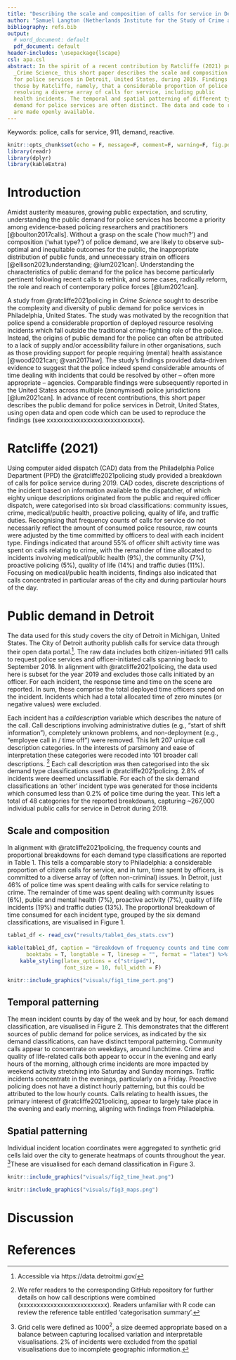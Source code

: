 ```yaml
---
title: "Describing the scale and composition of calls for service in Detroit"
author: "Samuel Langton (Netherlands Institute for the Study of Crime and Law Enforcement)"
bibliography: refs.bib
output:
  # word_document: default
  pdf_document: default
header-includes: \usepackage{lscape}
csl: apa.csl
abstract: In the spirit of a recent contribution by Ratcliffe (2021) published in
  _Crime Science_ this short paper describes the scale and composition of public demand
  for police services in Detroit, United States, during 2019. Findings broadly confirm
  those by Ratcliffe, namely, that a considerable proportion of police time is spent
  resolving a diverse array of calls for service, including public
  health incidents. The temporal and spatial patterning of different types of public
  demand for police services are often distinct. The data and code to replicate analyses
  are made openly available.
---
```


Keywords: police, calls for service, 911, demand, reactive.

```r
knitr::opts_chunk$set(echo = F, message=F, comment=F, warning=F, fig.pos = 'H')
library(readr)
library(dplyr)
library(kableExtra)
```

# Introduction

Amidst austerity measures, growing public expectation, and scrutiny, understanding the public demand for police services has become a priority among evidence-based policing researchers and practitioners [@boulton2017calls]. Without a grasp on the scale ('how much?') and composition ('what type?') of police demand, we are likely to observe sub-optimal and inequitable outcomes for the public, the inappropriate distribution of public funds, and unnecessary strain on officers [@ellison2021understanding; @lum2021can]. Understanding the characteristics of public demand for the police has become particularly pertinent following recent calls to rethink, and some cases, radically reform, the role and reach of contemporary police forces [@lum2021can].

A study from @ratcliffe2021policing in _Crime Science_ sought to describe the complexity and diversity of public demand for police services in Philadelphia, United States. The study was motivated by the recognition that police spend a considerable proportion of deployed resource resolving incidents which fall outside the traditional crime-fighting role of the police. Instead, the origins of public demand for the police can often be attributed to a lack of supply and/or accessibility failure in other organisations, such as those providing support for people requiring (mental) health assistance [@wood2021can; @van2017law]. The study's findings provided data-driven evidence to suggest that the police indeed spend considerable amounts of time dealing with incidents that could be resolved by other -- often more appropriate -- agencies. Comparable findings were subsequently reported in the United States across multiple (anonymised) police jurisdictions [@lum2021can]. In advance of recent contributions, this short paper describes the public demand for police services in Detroit, United States, using open data and open code which can be used to reproduce the findings (see xxxxxxxxxxxxxxxxxxxxxxxxxxxx).

# Ratcliffe (2021)

Using computer aided dispatch (CAD) data from the Philadelphia Police Department (PPD) the @ratcliffe2021policing study provided a breakdown of calls for police service during 2019. CAD codes, discrete descriptions of the incident based on information available to the dispatcher, of which eighty unique descriptions originated from the public and required officer dispatch, were categorised into six broad classifications: community issues, crime, medical/public health, proactive policing, quality of life, and traffic duties. Recognising that frequency counts of calls for service do not necessarily reflect the amount of consumed police resource, raw counts were adjusted by the time committed by officers to deal with each incident type. Findings indicated that around 55% of officer shift activity time was spent on calls relating to crime, with the remainder of time allocated to incidents involving medical/public health (9%), the community (7%), proactive policing (5%), quality of life (14%) and traffic duties (11%). Focusing on medical/public health incidents, findings also indicated that calls concentrated in particular areas of the city and during particular hours of the day.

# Public demand in Detroit

The data used for this study covers the city of Detroit in Michigan, United States. The City of Detroit authority publish calls for service data through their open data portal.^[Accessible via https://data.detroitmi.gov/]. The raw data includes both citizen-initiated 911 calls to request police services and officer-initiated calls spanning back to September 2016. In alignment with @ratcliffe2021policing, the data used here is subset for the year 2019 and excludes those calls initiated by an officer. For each incident, the response time and time on the scene are reported. In sum, these comprise the total deployed time officers spend on the incident. Incidents which had a total allocated time of zero minutes (or negative values) were excluded. 

Each incident has a _calldescription_ variable which describes the nature of the call. Call descriptions involving administrative duties (e.g., "start of shift information"), completely unknown problems, and non-deployment (e.g., "employee call in / time off") were removed. This left 207 unique call description categories. In the interests of parsimony and ease of interpretation these categories were recoded into 101 broader call descriptions. ^[We refer readers to the corresponding GitHub repository for further details on how call descriptions were combined (xxxxxxxxxxxxxxxxxxxxxxxxxx). Readers unfamiliar with R code can review the reference table entitled 'categorisation summary'.] Each call description was then categorised into the six demand type classifications used in @ratcliffe2021policing. 2.8% of incidents were deemed unclassifiable. For each of the six demand classifications an 'other' incident type was generated for those incidents which consumed less than 0.2% of police time during the year. This left a total of 48 categories for the reported breakdowns, capturing ~267,000 individual public calls for service in Detroit during 2019. 

## Scale and composition

In alignment with @ratcliffe2021policing, the frequency counts and proportional breakdowns for each demand type classifications are reported in Table 1. This tells a comparable story to Philadelphia: a considerable proportion of citizen calls for service, and in turn, time spent by officers, is committed to a diverse array of (often non-criminal) issues. In Detroit, just 46% of police time was spent dealing with calls for service relating to crime. The remainder of time was spent dealing with community issues (6%), public and mental health (7%), proactive activity (7%), quality of life incidents (19%) and traffic duties (13%). The proportional breakdown of time consumed for each incident type, grouped by the six demand classifications, are visualised in Figure 1.

```r
table1_df <- read_csv("results/table1_des_stats.csv")

kable(table1_df, caption = "Breakdown of frequency counts and time committed for each demand type.",
      booktabs = T, longtable = T, linesep = "", format = "latex") %>%
    kable_styling(latex_options = c("striped"),
                  font_size = 10, full_width = F)
```

\newpage
```r
knitr::include_graphics("visuals/fig1_time_port.png")
```
\newpage

## Temporal patterning

The mean incident counts by day of the week and by hour, for each demand classification, are visualised in Figure 2. This demonstrates that the different sources of public demand for police services, as indicated by the six demand classifications, can have distinct temporal patterning. Community calls appear to concentrate on weekdays, around lunchtime. Crime and quality of life-related calls both appear to occur in the evening and early hours of the morning, although crime incidents are more impacted by weekend activity stretching into Saturday and Sunday mornings. Traffic incidents concentrate in the evenings, particularly on a Friday. Proactive policing does not have a distinct hourly patterning, but this could be attributed to the low hourly counts. Calls relating to health issues, the primary interest of @ratcliffe2021policing, appear to largely take place in the evening and early morning, aligning with findings from Philadelphia.

## Spatial patterning

Individual incident location coordinates were aggregated to synthetic grid cells laid over the city to generate heatmaps of counts throughout the year. ^[Grid cells were defined as 1000$^2$, a size deemed appropriate based on a balance between capturing localised variation and interpretable visualisations. 2% of incidents were excluded from the spatial visualisations due to incomplete geographic information.]These are visualised for each demand classification in Figure 3.

\newpage
```r
knitr::include_graphics("visuals/fig2_time_heat.png")
```

```r
knitr::include_graphics("visuals/fig3_maps.png")
```
\newpage

# Discussion

# References